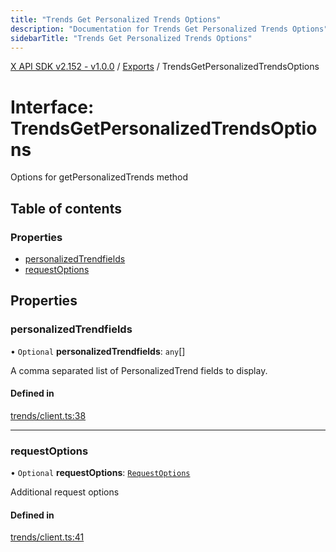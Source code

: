 ```yaml
---
title: "Trends Get Personalized Trends Options"
description: "Documentation for Trends Get Personalized Trends Options"
sidebarTitle: "Trends Get Personalized Trends Options"
---
```


[X API SDK v2.152 - v1.0.0](../README.md) / [Exports](../modules.md) / TrendsGetPersonalizedTrendsOptions

# Interface: TrendsGetPersonalizedTrendsOptions

Options for getPersonalizedTrends method

## Table of contents

### Properties

- [personalizedTrendfields](TrendsGetPersonalizedTrendsOptions.md#personalizedtrendfields)
- [requestOptions](TrendsGetPersonalizedTrendsOptions.md#requestoptions)

## Properties

### personalizedTrendfields

• `Optional` **personalizedTrendfields**: `any`[]

A comma separated list of PersonalizedTrend fields to display.

#### Defined in

[trends/client.ts:38](https://github.com/xdevplatform/xdk/blob/ad4172ef5f68f089e0f077a190b271016dd35bf7/xdk/typescript/src/trends/client.ts#L38)

___

### requestOptions

• `Optional` **requestOptions**: [`RequestOptions`](RequestOptions.md)

Additional request options

#### Defined in

[trends/client.ts:41](https://github.com/xdevplatform/xdk/blob/ad4172ef5f68f089e0f077a190b271016dd35bf7/xdk/typescript/src/trends/client.ts#L41)
